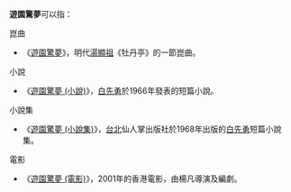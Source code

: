 '''遊園驚夢'''可以指：

;崑曲
* 《[[遊園驚夢|遊園驚夢]]》，明代[[湯顯祖|湯顯祖]]《牡丹亭》的一節崑曲。

;小說
* 《[[遊園驚夢_(小說)|遊園驚夢 (小說)]]》，[[白先勇|白先勇]]於1966年發表的短篇小說。

;小說集
* 《[[遊園驚夢_(小說集)|遊園驚夢 (小說集)]]》，[[台北|台北]]仙人掌出版社於1968年出版的[[白先勇|白先勇]]短篇小說集。

;電影
* 《[[遊園驚夢_(電影)|遊園驚夢 (電影)]]》，2001年的香港電影，由楊凡導演及編劇。


{{disambig|cat=四字消歧義}}